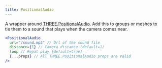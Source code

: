 ```yaml
---
title: PositionalAudio
---
```


A wrapper around [THREE.PositionalAudio](https://threejs.org/docs/index.html#api/en/audio/PositionalAudio). Add this to groups or meshes to tie them to a sound that plays when the camera comes near.

```jsx
<PositionalAudio
  url="/sound.mp3" // Url of the sound file
  distance={1} // Camera distance (default=1)
  loop // Repat play (default=true)
  {...props} // All THREE.PositionalAudio props are valid
/>
```

<StoryBook lib="drei" id="abstractions-positionalaudio--positional-audio-scene-st" />
